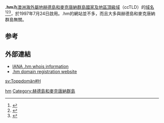 {{Expand|time=2018-03-31T06:11:58+00:00}}
'''.hm'''為[[澳大利亚|澳洲]][[海外屬地|海外屬地]][[赫德島和麥克唐納群島|赫德島和麥克唐納群島]][[國家及地區頂級域|國家及地區頂級域]]（ccTLD）的[[域名|域名]]<ref>{{Cite book|title=常用电脑词语速查手册|last=何弘主编|first=|publisher=西安：西安出版社|year=2000|isbn=7-80594-644-2|location=|pages=201-202}}</ref><ref>{{Cite book|title=英德汉广播电视技术词典|last=（德）赫伯特·蒂尔曼（Herbert Tillmann）编；梁瑛等译|first=|publisher=北京：中国广播电视出版社|year=2002|isbn=7-5043-3793-5|location=|pages=440-442}}</ref><ref>{{Cite book|title=大学计算机基础|last=刘丕娥主编|first=|publisher=哈尔滨：哈尔滨工业大学出版社|year=2010|isbn=978-7-5603-3056-3|location=|pages=342-345}}</ref>，於1997年7月24日啟用。.hm的網站並不多，而且大多與赫德島和麥克唐納群島無關。

== 参考 ==
{{reflist}}

== 外部連結 ==

* [http://www.iana.org/root-whois/hm.htm IANA .hm whois information]{{Wayback|url=http://www.iana.org/root-whois/hm.htm |date=20060424081448 }}
* [http://www.registry.hm/ .hm domain registration website]{{Wayback|url=http://www.registry.hm/ |date=20060424064748 }}

{{网络小作品}}

{{CcTLD}}

[[Category:國家及地區頂級域|hm]]
[[Category:赫德島和麥克唐納群島|Category:赫德島和麥克唐納群島]]

[[sv:Toppdomän#H|sv:Toppdomän#H]]